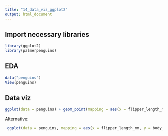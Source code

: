 ```yaml
---
title: "14_data_viz_ggplot2"
output: html_document
---
```


## Import necessary libraries

```r
library(ggplot2)
library(palmerpenguins)
```

## EDA

```r
data("penguins")
View(penguins)
```

## Data viz

```r
ggplot(data = penguins) + geom_point(mapping = aes(x = flipper_length_mm, y = body_mass_g))
```

Alternative:
```r
 ggplot(data = penguins, mapping = aes(x = flipper_length_mm, y = body_mass_g)) +  geom_point()
```

